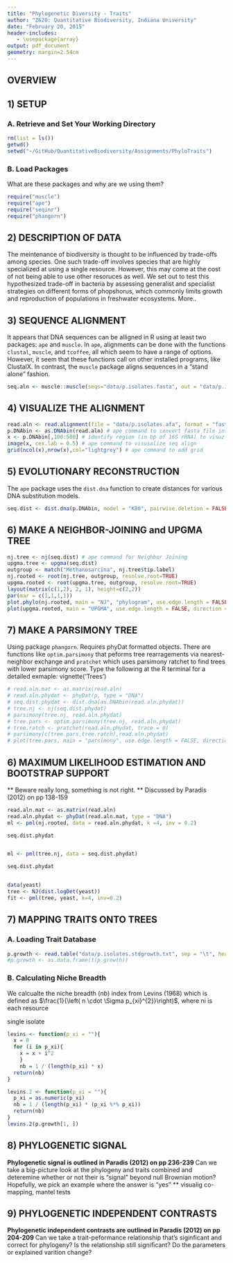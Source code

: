 ```yaml
---
title: "Phylogenetic Diversity - Traits"
author: "Z620: Quantitative Biodiversity, Indiana University"
date: "February 20, 2015"
header-includes:
   - \usepackage{array}
output: pdf_document
geometry: margin=2.54cm
---
```


## OVERVIEW

## 1) SETUP
### A. Retrieve and Set Your Working Directory

```r
rm(list = ls())
getwd()
setwd("~/GitHub/QuantitativeBiodiversity/Assignments/PhyloTraits")
```

### B. Load Packages 

What are these packages and why are we using them?

```r
require("muscle")
require("ape")
require("seqinr")
require("phangorn")
```

## 2) DESCRIPTION OF DATA
The meintenance of biodiversity is thought to be influenced by trade-offs among species. 
One such trade-off involves species that are highly specialized at using a single resource. 
However, this may come at the cost of not being able to use other resoruces as well.
We set out to test this hypothesized trade-off in bacteria by assessing generalist and specialist strategies on different forms of phopshorus, which commonly limits growth and reproduction of populations in freshwater ecosystems.
More..

## 3) SEQUENCE ALIGNMENT
It appears that DNA sequences can be alligned in R using at least two packages: `ape` and `muscle`. 
In `ape`, alignments can be done with the functions `clustal`, `muscle`, and `tcoffee`, all which seem to have a range of options. 
However, it seem that these functions call on other installed programs, like ClustalX. 
In contrast, the `muscle` package aligns sequences in a "stand alone" fashion. 

```r
seq.aln <- muscle::muscle(seqs="data/p.isolates.fasta", out = "data/p.isolates.afa") 
```

## 4) VISUALIZE THE ALIGNMENT
```r
read.aln <- read.alignment(file = "data/p.isolates.afa", format = "fasta") # seqinr command to read muscle align
p.DNAbin <- as.DNAbin(read.aln) # ape command to convert fasta file into DNAbin filetype
x <- p.DNAbin[,100:500] # identify region (in bp of 16S rRNA) to visuzlize
image(x, cex.lab = 0.5) # ape command to visusalize seq align
grid(ncol(x),nrow(x),col="lightgrey") # ape command to add grid
```

## 5) EVOLUTIONARY RECONSTRUCTION
The `ape` package uses the `dist.dna` function to create distances for various DNA substitution models. 
```r
seq.dist <- dist.dna(p.DNAbin, model = "K80", pairwise.deletion = FALSE) # ape: Kimura’s 2-parameters distance
```

## 6) MAKE A NEIGHBOR-JOINING and UPGMA TREE
```r
nj.tree <- nj(seq.dist) # ape command for Neighbor Joining
upgma.tree <- upgma(seq.dist)
outgroup <- match("Methanosarcina", nj.tree$tip.label)
nj.rooted <- root(nj.tree, outgroup, resolve.root=TRUE)
upgma.rooted <- root(upgma.tree, outgroup, resolve.root=TRUE)
layout(matrix(c(1,2), 2, 1), height=c(2,2))
par(mar = c(1,1,1,1))
plot.phylo(nj.rooted, main = "NJ", "phylogram", use.edge.length = FALSE, direction = "right", cex = 0.5, label.offset = 1) # ape command
plot(upgma.rooted, main = "UPGMA", use.edge.length = FALSE, direction = "right", cex = 0.5, label.offset = 1)
```

## 7) MAKE A PARSIMONY TREE
Using package `phangorn`.
Requires phyDat formatted objects.
There are functions like `optim.parsimony` that peforms tree rearragements via nearest-neighbor exchange and `pratchet` which uses parsimony ratchet to find trees with lower parsimony score.
Type the following at the R terminal for a detailed exmaple: vignette('Trees')

```r
# read.aln.mat <- as.matrix(read.aln)
# read.aln.phydat <- phyDat(p, type = "DNA")
# seq.dist.phydat <- dist.dna(as.DNAbin(read.aln.phydat))
# tree.nj <- nj(seq.dist.phydat)
# parsimony(tree.nj, read.aln.phydat)
# tree.pars <- optim.parsimony(tree.nj, read.aln.phydat)
# tree.ratch <- pratchet(read.aln.phydat, trace = 0)
# parsimony(c(tree.pars,tree.ratch),read.aln.phydat)
# plot(tree.pars, main = "parsimony", use.edge.length = FALSE, direction = "right", cex = 0.5, label.offset = 1)
```

## 6) MAXIMUM LIKELIHOOD ESTIMATION AND BOOTSTRAP SUPPORT
** Beware really long, something is not right. 
** Discussed by Paradis (2012) on pp 138-159
```r
read.aln.mat <- as.matrix(read.aln)
read.aln.phydat <- phyDat(read.aln.mat, type = "DNA")
ml <- pml(nj.rooted, data = read.aln.phydat, k =4, inv = 0.2) 

seq.dist.phydat


ml <- pml(tree.nj, data = seq.dist.phydat) 

seq.dist.phydat


data(yeast)
tree <- NJ(dist.logDet(yeast))
fit <- pml(tree, yeast, k=4, inv=0.2)

```

## 7) MAPPING TRAITS ONTO TREES

### A. Loading Trait Database
```r
p.growth <- read.table("data/p.isolates.stdgrowth.txt", sep = "\t", header = TRUE, row.names = 1)
#p.growth <- as.data.frame(t(p.growth))
```

### B. Calculating Niche Breadth
We calcualte the niche breadth (*nb*) index from Levins (1968) which is defined as $\frac{1}{\left( n \cdot \Sigma p_{xi}^{2}}\right)$, where ni is each resource 

single isolate
```r
levins <- function(p_xi = ""){
  x = 0
  for (i in p_xi){
    x = x + i^2
    }
    nb = 1 / (length(p_xi) * x) 
  return(nb)
}
```  

```r
levins.2 <- function(p_xi = ""){
  p_xi = as.numeric(p_xi)
  nb = 1 / (length(p_xi) * (p_xi %*% p_xi))
  return(nb)
}  
levins.2(p.growth[1, ])

```
## 8) PHYLOGENETIC SIGNAL
**Phylogenetic signal is outlined in Paradis (2012) on pp 236-239
**Can we take a big-picture look at the phylogeny and traits combined and deteremine whether or not their is "signal" beyond null Brownian motion?
Hopefully, we pick an example where the answer is "yes"
** visualig co-mapping, mantel tests

## 9) PHYLOGENETIC INDEPENDENT CONTRASTS
**Phylogenetic independent contrasts are outlined in Paradis (2012) on pp 204-209
**Can we take a trait-peformance relationship that's siginficant and correct for phylogeny? 
Is the relationship still significant? 
Do the parameters or explained varition change?


